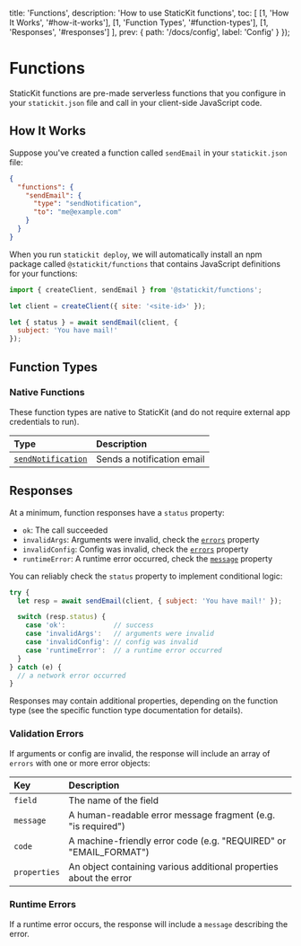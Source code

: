 
  title: 'Functions',
  description: 'How to use StaticKit functions',
  toc: [
    [1, 'How It Works', '#how-it-works'],
    [1, 'Function Types', '#function-types'],
    [1, 'Responses', '#responses']
  ],
  prev: {
    path: '/docs/config',
    label: 'Config'
  }
});

# Functions

StaticKit functions are pre-made serverless functions that you configure in your `statickit.json` file and call in your client-side JavaScript code. 

## How It Works

Suppose you've created a function called `sendEmail` in your `statickit.json` file:

```json
{
  "functions": {
    "sendEmail": {
      "type": "sendNotification",
      "to": "me@example.com"
    }
  }
}
```

When you run `statickit deploy`, we will automatically install an npm package called `@statickit/functions` that contains JavaScript definitions for your functions:

```js
import { createClient, sendEmail } from '@statickit/functions';

let client = createClient({ site: '<site-id>' });

let { status } = await sendEmail(client, {
  subject: 'You have mail!'
});
```

## Function Types

### Native Functions

These function types are native to StaticKit (and do not require external app credentials to run).

| Type                              | Description                                                  |
| :-------------------------------- | :----------------------------------------------------------- |
| [`sendNotification`](/docs/functions/send-notification) | Sends a notification email      |

## Responses

At a minimum, function responses have a `status` property: 

- `ok`: The call succeeded
- `invalidArgs`: Arguments were invalid, check the [`errors`](#validation-errors) property
- `invalidConfig`: Config was invalid, check the [`errors`](#validation-errors) property
- `runtimeError`: A runtime error occurred, check the [`message`](#runtime-errors) property

You can reliably check the `status` property to implement conditional logic:

```js
try {
  let resp = await sendEmail(client, { subject: 'You have mail!' });

  switch (resp.status) {
    case 'ok':            // success
    case 'invalidArgs':   // arguments were invalid
    case 'invalidConfig': // config was invalid
    case 'runtimeError':  // a runtime error occurred
  }
} catch (e) {
  // a network error occurred
}
```

Responses may contain additional properties, depending on the function type (see the specific function type documentation for details).

### Validation Errors

If arguments or config are invalid, the response will include an array of `errors` with one or more error objects:

| Key            | Description                                                       |
| :------------- | :---------------------------------------------------------------- |
| `field`        | The name of the field                                             |
| `message`      | A human-readable error message fragment (e.g. "is required")      |
| `code`         | A machine-friendly error code (e.g. "REQUIRED" or "EMAIL_FORMAT") |
| `properties`   | An object containing various additional properties about the error |

### Runtime Errors

If a runtime error occurs, the response will include a `message` describing the error.
